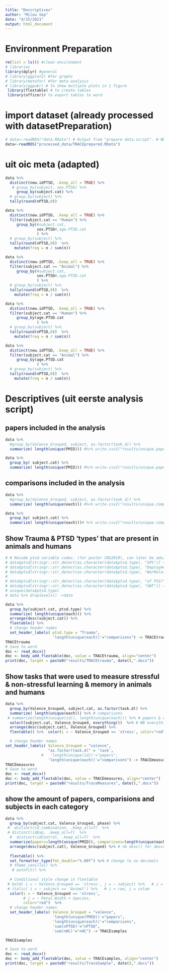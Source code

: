 ```yaml
---
title: "Descriptives"
author: "Milou Sep"
date: "4/15/2021"
output: html_document
---
```


# Environment Preparation
```r
rm(list = ls()) #clean environment
# libraries
library(dplyr) #general
# library(ggplot2) #for graphs
# library(metafor) #for meta-analysis
# library(ggpubr) # To show multiple plots in 1 figure
 library(flextable) # to create tables
 library(officer)# to export tables to word
```

# import dataset (already processed with datasetPreparation)
```r
# data<-readRDS("data.RData") # Output from "prepare data.script". # NB trauma learning excluded
data<-readRDS("processed_data/TRACEprepared.RData")
```





# uit oic meta (adapted)

```r
data %>% 
  distinct(new.idPTSD, .keep_all = TRUE) %>% 
   # group_by(subject, sex.PTSD) %>%
     group_by(subject.cat) %>%
  # group_by(subject) %>%  
  tally(round(nPTSD,0)) 
```

```r
data %>% 
  distinct(new.idPTSD, .keep_all = TRUE) %>% 
  filter(subject.cat == "Human") %>%
     group_by(#subject.cat,
              sex.PTSD#,age.PTSD.cat
              ) %>%
  # group_by(subject) %>%  
  tally(round(nPTSD,0))  %>%
    mutate(freq = n / sum(n))
```

```r
data %>% 
  distinct(new.idPTSD, .keep_all = TRUE) %>% 
  filter(subject.cat == "Animal") %>%
     group_by(#subject.cat,
              sex.PTSD#,age.PTSD.cat
              ) %>%
  # group_by(subject) %>%  
  tally(round(nPTSD,0))  %>%
    mutate(freq = n / sum(n))
```


```r
data %>% 
  distinct(new.idPTSD, .keep_all = TRUE) %>% 
  filter(subject.cat == "Human") %>%
     group_by(age.PTSD.cat
              ) %>%
  # group_by(subject) %>%  
  tally(round(nPTSD,0))  %>%
    mutate(freq = n / sum(n))
```

```r
data %>% 
  distinct(new.idPTSD, .keep_all = TRUE) %>% 
  filter(subject.cat == "Animal") %>%
     group_by(age.PTSD.cat
              ) %>%
  # group_by(subject) %>%  
  tally(round(nPTSD,0))  %>%
    mutate(freq = n / sum(n))
```



# Descriptives (uit eerste analysis script)

## **papers included in the analysis**
```r

data %>% 
  #group_by(Valence_Grouped, subject, as.factor(task_d)) %>% 
  summarize( length(unique(PMID))) #%>% write.csv2("results/unique.papers.csv") 

data %>% 
  group_by( subject.cat) %>% 
  summarize( length(unique(PMID))) #%>% write.csv2("results/unique.papers.by.subject.csv")
```

## **comparisons included in the analysis**
```r

data %>% 
  #group_by(Valence_Grouped, subject, as.factor(task_d)) %>% 
  summarize( length(unique(each))) #%>% write.csv2("results/unique.comparisons.csv") 

data %>% 
  group_by( subject.cat) %>% 
  summarize( length(unique(each)))# %>% write.csv2("results/unique.comparisons.by.subject.csv")
```

## **Show Trauma & PTSD 'types' that are present in animals and humans**
```r

# # Recode ptsd variable codes. (for poster CNS2019), can later be adusted in datafile.
# data$ptsd[stringr::str_detect(as.character(data$ptsd.type), "SPS")] <- 'SPS'
# data$ptsd[stringr::str_detect(as.character(data$ptsd.type), "Deployment")] <- 'Deployment'     
# data$ptsd[stringr::str_detect(as.character(data$ptsd.type), "WarRelated")] <- 'Deployment'  
# 
# data$ptsd[stringr::str_detect(as.character(data$ptsd.type), "of PSS?")] <- 'PSS'  
# data$ptsd[stringr::str_detect(as.character(data$ptsd.type), "UWT")] <- 'UT'  
# unique(data$ptsd.type)
# data %>% droplevels() ->data

data %>% 
  group_by(subject.cat, ptsd.type) %>% 
  summarize( length(unique(each))) %>% 
  arrange(desc(subject.cat)) %>% 
  flextable() %>%
  # change header names
  set_header_labels( ptsd.type = "Trauma", 
                     'length(unique(each))'="comparisons") -> TRACEtrauma
TRACEtrauma
# Save to word
doc <- read_docx()
doc <- body_add_flextable(doc, value = TRACEtrauma, align="center")
print(doc, target = paste0("results/TRACEtrauma", date(),".docx"))
```

## **Show tasks that were used to measure stressful & non-stressful learning & memory in animals and humans**
```r
data %>% 
  group_by(Valence_Grouped, subject.cat, as.factor(task.d)) %>% 
  summarize( length(unique(each))) %>% # comparisons
 # summarize(length(unique(id)), length(unique(each))) %>% # papers & comparisons
  select(subject.cat, Valence_Grouped, everything())  %>% # NB everything() to leave the order of the other colums unchanged.
  arrange(desc(subject.cat), Valence_Grouped) %>% 
  flextable() %>%  color(i = ~ Valence_Grouped == 'stress', color="red")      %>%

  # change header names
set_header_labels( Valence_Grouped = "valence", 
                   "as.factor(task.d)" = 'task',
                #   'length(unique(id))'="papers",
                   'length(unique(each))'="comparisons") -> TRACEmeasures
TRACEmeasures
# Save to word
doc <- read_docx()
doc <- body_add_flextable(doc, value = TRACEmeasures, align="center")
print(doc, target = paste0("results/TraceMeasures", date(),".docx"))
```

## **show the amount of papers, comparisions and subjects in each category**
```r
data %>% 
  group_by(subject.cat, Valence_Grouped, phase) %>% 
 #  distinct(id_combination, .keep_all=T)  %>% 
 # distinct(idExp, .keep_all=T)  %>% 
  #  distinct(idControl, .keep_all=T)  %>% 
  summarize(papers=length(unique(PMID)), comparisons=length(unique(each)), `total n PTSD` = sum(nPTSD), `total n HC` = sum(nHC))  %>% 
  arrange(desc(subject.cat), Valence_Grouped) %>% # nb desc() for descending order
  
  flextable() %>%  
  set_formatter_type(fmt_double="%.00f") %>% # change to no decimals 
  # theme_vanilla() %>%
   # autofit() %>%
  
  # Conditional style change in flextable
 # bold( i = ~ Valence_Grouped == 'stress', j = ~ subject) %>%   # i = row, j = colum
 # italic( i = ~ subject == 'Animal') %>%   # i = row, j = colum
  color(i = ~ Valence_Grouped == 'stress', 
        # j = ~ Petal.Width + Species, 
        color="red")  %>%
  # change header names
  set_header_labels( Valence_Grouped = "valence", 
                     'length(unique(PMID))'="papers",
                     'length(unique(each))'="comparisons",
                     'sum(nPTSD)'="nPTSD",
                     'sum(nHC)'="nHC") -> TRACEsamples

TRACEsamples

# Save to word
doc <- read_docx()
doc <- body_add_flextable(doc, value = TRACEsamples, align="center")
print(doc, target = paste0("results/TraceSample", date(),".docx"))

```
